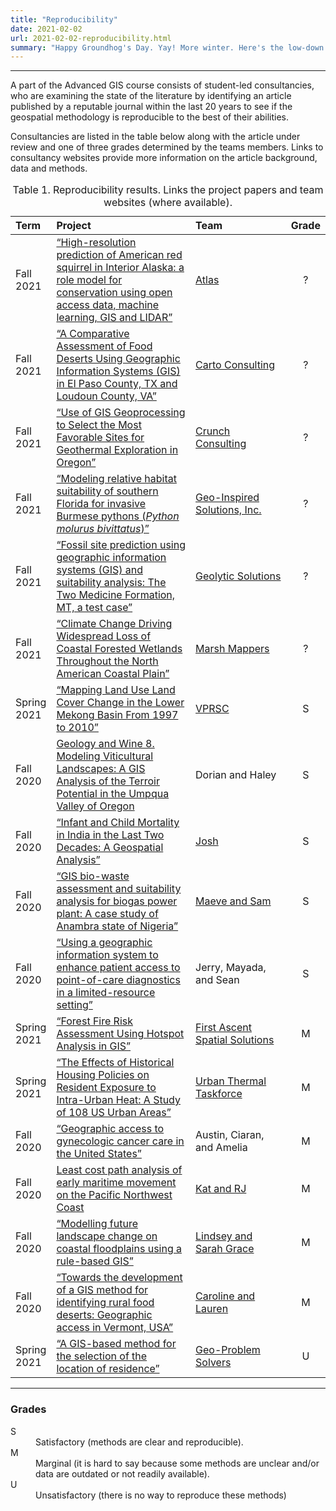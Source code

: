 ```yaml
---
title: "Reproducibility"
date: 2021-02-02
url: 2021-02-02-reproducibility.html
summary: "Happy Groundhog's Day. Yay! More winter. Here's the low-down on Client Meeting progress reports on the reproducibility of published geoprocesses. This will be updated each semester, so check back to see how it's going."
---
```


***

A part of the Advanced GIS course consists of student-led consultancies, who are examining the state of the literature by identifying an article published by a reputable journal within the last 20 years to see if the geospatial methodology is reproducible to the best of their abilities.

Consultancies are listed in the table below along with the article under review and one of three grades determined by the teams members.
Links to consultancy websites provide more information on the article background, data and methods.

:   Table 1. Reproducibility results. Links the project papers and team websites (where available).

| Term  | Project                   | Team              | Grade |
| :-----| :------------------------ | :---------------- | :---: |
| Fall 2021 | ["High-resolution prediction of American red squirrel in Interior Alaska: a role model for conservation using open access data, machine learning, GIS and LIDAR"][robold-huettmann-21] | [Atlas][atlas] | ? |
| Fall 2021 | ["A Comparative Assessment of Food Deserts Using Geographic Information Systems (GIS) in El Paso County, TX and Loudoun County, VA"][raysoni-18] | [Carto Consulting][carto-consult] | ? |
| Fall 2021 | ["Use of GIS Geoprocessing to Select the Most Favorable Sites for Geothermal Exploration in Oregon"][poux-12] | [Crunch Consulting][crunch] | ? |
| Fall 2021 | ["Modeling relative habitat suitability of southern Florida for invasive Burmese pythons (_Python molurus bivittatus_)"][mutascio-17] | [Geo-Inspired Solutions, Inc.][geo-insp-inc] | ? |
| Fall 2021 | ["Fossil site prediction using geographic information systems (GIS) and suitability analysis: The Two Medicine Formation, MT, a test case"][oheim-07] | [Geolytic Solutions][geolytic-sol] | ? |
| Fall 2021 | ["Climate Change Driving Widespread Loss of Coastal Forested Wetlands Throughout the North American Coastal Plain"][white-21] | [Marsh Mappers][marsh-map] | ? |
| Spring 2021 | ["Mapping Land Use Land Cover Change in the Lower Mekong Basin From 1997 to 2010"][spruce-20] | [VPRSC][vprsc] | S |
| Fall 2020 | [Geology and Wine 8. Modeling Viticultural Landscapes:  A  GIS Analysis  of  the  Terroir Potential  in  the  Umpqua Valley of Oregon][jones-04] | Dorian and Haley | S |
| Fall 2020 | ["Infant and Child Mortality in India in the Last Two Decades: A Geospatial Analysis"][sing-11] | [Josh][habib] | S |
| Fall 2020 | ["GIS bio-waste assessment and suitability analysis for biogas power plant: A case study of Anambra state of Nigeria"][chukwuma-21] | [Maeve and Sam][maeve-sam] | S |
| Fall 2020 | ["Using a geographic information system to enhance patient access to point-of-care diagnostics in a limited-resource setting"][ferguson-16] | Jerry, Mayada, and Sean | S |
| Spring 2021 | ["Forest Fire Risk Assessment Using Hotspot Analysis in GIS"][said-17] | [First Ascent Spatial Solutions][first-ascent] | M |
| Spring 2021 | ["The Effects of Historical Housing Policies on Resident Exposure to Intra-Urban Heat: A Study of 108 US Urban Areas"][hoffman-20] | [Urban Thermal Taskforce][urban-thermal-taskforce] | M |
| Fall 2020 | ["Geographic access to gynecologic cancer care in the United States"][shalowitz-15] | Austin, Ciaran, and Amelia | M |
| Fall 2020 | [Least cost path analysis of early maritime movement on the Pacific Northwest Coast][gustas-17] | [Kat and RJ][kat-rj] | M |
| Fall 2020 | ["Modelling future landscape change on coastal floodplains using a rule-based GIS"][brown-06] | [Lindsey and Sarah Grace][lindsey-sarah-grace] | M |
| Fall 2020 | ["Towards the development of a GIS method for identifying rural food deserts: Geographic access in Vermont, USA"][mcentee-10] | [Caroline and Lauren][lauren-caroline] | M |
| Spring 2021 | ["A GIS-based method for the selection of the location of residence"][albacete-12] | [Geo-Problem Solvers][geo-problem-solvers] | U |

[albacete-12]: https://doi.org/10.1080/10095020.2012.708159
[atlas]: https://sites.google.com/email.wm.edu/atlas-consultancy/overview
[brown-06]: https://doi.org/10.1016/j.envsoft.2005.07.011
[carto-consult]: https://cartoconsulting.weebly.com/
[chukwuma-21]: https://doi.org/10.1016/j.renene.2020.09.046
[crunch]: https://sites.google.com/email.wm.edu/crunchconsulting/home
[ferguson-16]: http://doi.org/10.1186/s12942-016-0037-9
[first-ascent]: https://sites.google.com/email.wm.edu/first-ascent/home
[geo-insp-inc]: https://gisinc.weebly.com/
[geolytic-sol]: http://geolyticsolutions.weebly.com/
[gustas-17]: http://dx.doi.org/10.1016/j.jas.2016.11.006
[habib]: https://sites.google.com/email.wm.edu/joshuahabib/client-meeting/purpose-and-key-concepts?authuser=0
[hoffman-20]: http://dx.doi.org/10.3390/cli8010012
[jones-04]: https://journals.lib.unb.ca/index.php/GC/article/view/2779/3267
[kat-rj]: https://sites.google.com/email.wm.edu/marine-lcp-analysis/overview
[lauren-caroline]: https://storymaps.arcgis.com/stories/9379895103e34c0aafc922ed57d0cba3
[lindsey-sarah-grace]: https://sites.google.com/email.wm.edu/client-meeting/home
[maeve-sam]: https://storymaps.arcgis.com/stories/bbf8d416c924465aa137b546dbcb1921
[marsh-map]: https://marshmapper.weebly.com/
[mcentee-10]: https://doi.org/10.1016/j.apgeog.2009.05.004
[mutascio-17]: https://doi.org/10.1007/s10980-017-0597-5
[oheim-07]: https://doi.org/10.1016/j.palaeo.2007.04.005
[poux-12]: https://publications.mygeoenergynow.org/grc/1030311.pdf
[raysoni-18]: https://digitalcommons.utep.edu/open_etd/1525
[robold-huettmann-21]: https://doi.org/10.7717/peerj.11830
[said-17]: http://dx.doi.org/10.2174/1874149501711010786
[shalowitz-15]: https://doi.org/10.1016/j.ygyno.2015.04.025
[sing-11]: https://doi.org/10.1371/journal.pone.0026856
[spruce-20]: https://doi.org/10.3389/fenvs.2020.00021
[white-21]: https://doi.org/10.1007/s10021-021-00686-w
[geo-problem-solvers]: https://sites.google.com/email.wm.edu/geoproblemsolving-gis420/home
[urban-thermal-taskforce]: https://urbanthermaltaskforce.weebly.com/
[vprsc]: https://vprsc.weebly.com/

***

### Grades

S
:   Satisfactory (methods are clear and reproducible).

M
:   Marginal (it is hard to say because some methods are unclear and/or data are outdated or not readily available).

U
:   Unsatisfactory (there is no way to reproduce these methods)

